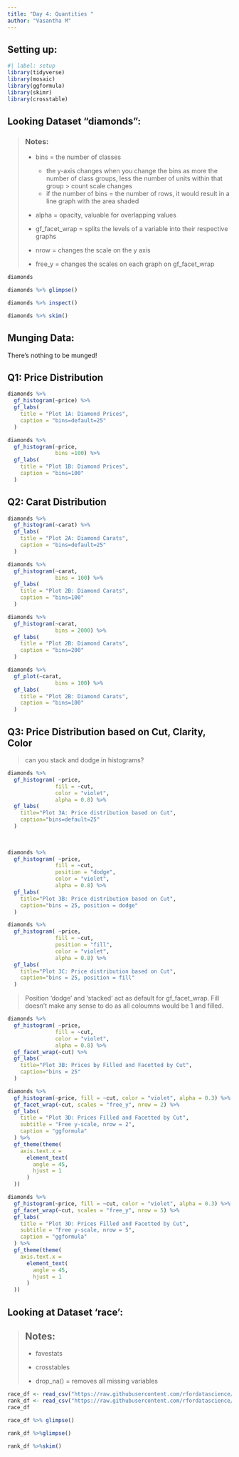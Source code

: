 ```yaml
---
title: "Day 4: Quantities "
author: "Vasantha M"
---
```


## Setting up:

```r
#| label: setup
library(tidyverse)
library(mosaic)
library(ggformula)
library(skimr)
library(crosstable)
```

## Looking Dataset "diamonds":

> ### Notes:
>
> -   bins = the number of classes
>
>     -   the y-axis changes when you change the bins as more the number of class groups, less the number of units within that group \> count scale changes
>     -   if the number of bins = the number of rows, it would result in a line graph with the area shaded
>
> -   alpha = opacity, valuable for overlapping values
>
> -   gf_facet_wrap = splits the levels of a variable into their respective graphs
>
> -   nrow = changes the scale on the y axis
>
> -   free_y = changes the scales on each graph on gf_facet_wrap

```r
diamonds
```

```r
diamonds %>% glimpse()
```

```r
diamonds %>% inspect()
```

```r
diamonds %>% skim()
```

## Munging Data:

There's nothing to be munged!

## Q1: Price Distribution

```r
diamonds %>% 
  gf_histogram(~price) %>%
  gf_labs(
    title = "Plot 1A: Diamond Prices",
    caption = "bins=default=25"
  )
```

```r
diamonds %>% 
  gf_histogram(~price,
               bins =100) %>%
  gf_labs(
    title = "Plot 1B: Diamond Prices",
    caption = "bins=100"
  )
```

## Q2: Carat Distribution

```r
diamonds %>% 
  gf_histogram(~carat) %>%
  gf_labs(
    title = "Plot 2A: Diamond Carats",
    caption = "bins=default=25"
  )

```

```r
diamonds %>% 
  gf_histogram(~carat,
               bins = 100) %>%
  gf_labs(
    title = "Plot 2B: Diamond Carats",
    caption = "bins=100"
  )
```

```r
diamonds %>% 
  gf_histogram(~carat,
               bins = 2000) %>%
  gf_labs(
    title = "Plot 2B: Diamond Carats",
    caption = "bins=200"
  )
```

```r
diamonds %>% 
  gf_plot(~carat,
               bins = 100) %>%
  gf_labs(
    title = "Plot 2B: Diamond Carats",
    caption = "bins=100"
  )
```

## Q3: Price Distribution based on Cut, Clarity, Color

> can you stack and dodge in histograms?

```r
diamonds %>% 
  gf_histogram( ~price,
               fill = ~cut,
               color = "violet",
               alpha = 0.8) %>%
  gf_labs(
    title="Plot 3A: Price distribution based on Cut",
    caption="bins=default=25"
  )
  
  
```

```r
diamonds %>% 
  gf_histogram( ~price,
               fill = ~cut,
               position = "dodge",
               color = "violet",
               alpha = 0.8) %>%
  gf_labs(
    title="Plot 3B: Price distribution based on Cut",
    caption="bins = 25, position = dodge"
  )
```

```r
diamonds %>% 
  gf_histogram( ~price,
               fill = ~cut,
               position = "fill",
               color = "violet",
               alpha = 0.8) %>%
  gf_labs(
    title="Plot 3C: Price distribution based on Cut",
    caption="bins = 25, position = fill"
  )
```

> Position 'dodge' and 'stacked' act as default for gf_facet_wrap. Fill doesn't make any sense to do as all coloumns would be 1 and filled.

```r
diamonds %>% 
  gf_histogram( ~price,
               fill = ~cut,
               color = "violet",
               alpha = 0.8) %>%
  gf_facet_wrap(~cut) %>% 
  gf_labs(
    title="Plot 3B: Prices by Filled and Facetted by Cut",
    caption="bins = 25"
  )
```

```r
diamonds %>%
  gf_histogram(~price, fill = ~cut, color = "violet", alpha = 0.3) %>%
  gf_facet_wrap(~cut, scales = "free_y", nrow = 2) %>%
  gf_labs(
    title = "Plot 3D: Prices Filled and Facetted by Cut",
    subtitle = "Free y-scale, nrow = 2",
    caption = "ggformula"
  ) %>%
  gf_theme(theme(
    axis.text.x =
      element_text(
        angle = 45,
        hjust = 1
      )
  ))
```

```r
diamonds %>%
  gf_histogram(~price, fill = ~cut, color = "violet", alpha = 0.3) %>%
  gf_facet_wrap(~cut, scales = "free_y", nrow = 5) %>%
  gf_labs(
    title = "Plot 3D: Prices Filled and Facetted by Cut",
    subtitle = "Free y-scale, nrow = 5",
    caption = "ggformula"
  ) %>%
  gf_theme(theme(
    axis.text.x =
      element_text(
        angle = 45,
        hjust = 1
      )
  ))
```

## Looking at Dataset 'race':

> ## Notes:
>
> -   favestats
>
> -   crosstables
>
> -   drop_na() = removes all missing variables

```r
race_df <- read_csv("https://raw.githubusercontent.com/rfordatascience/tidytuesday/master/data/2021/2021-10-26/race.csv")
rank_df <- read_csv("https://raw.githubusercontent.com/rfordatascience/tidytuesday/master/data/2021/2021-10-26/ultra_rankings.csv")
race_df

```

```r
race_df %>% glimpse()
```

```r
rank_df %>%glimpse()
```

```r
rank_df %>%skim()
```

